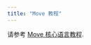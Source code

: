 ```yaml
---
title: "Move 教程"
---
```


请参考 [Move 核心语言教程](https://github.com/libra2org/libra2-core/tree/main/libra2-move/move-examples/move-tutorial).
